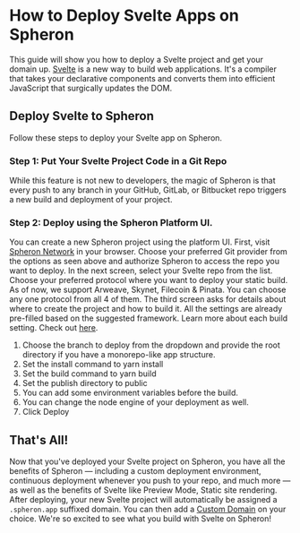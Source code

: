 
# How to Deploy Svelte Apps on Spheron

This guide will show you how to deploy a Svelte project and get your domain up.
[Svelte](https://svelte.dev/) is a new way to build web applications. It's a compiler that takes your declarative components and converts them into efficient JavaScript that surgically updates the DOM.

## Deploy Svelte to Spheron

Follow these steps to deploy your Svelte app on Spheron.

### Step 1: Put Your Svelte Project Code in a Git Repo

While this feature is not new to developers, the magic of Spheron is that every push to any branch in your GitHub, GitLab, or Bitbucket repo triggers a new build and deployment of your project.

### Step 2: Deploy using the Spheron Platform UI.

You can create a new Spheron project using the platform UI. First, visit [Spheron Network](https://app.spheron.network/) in your browser.
Choose your preferred Git provider from the options as seen above and authorize Spheron to access the repo you want to deploy.
In the next screen, select your Svelte repo from the list.
Choose your preferred protocol where you want to deploy your static build. As of now, we support Arweave, Skynet, Filecoin & Pinata. You can choose any one protocol from all 4 of them.
The third screen asks for details about where to create the project and how to build it. All the settings are already pre-filled based on the suggested framework. Learn more about each build setting. Check out [here](https://docs.spheron.network/deployments/get-started#configuring-the-deployment).

1. Choose the branch to deploy from the dropdown and provide the root directory if you have a monorepo-like app structure.
2. Set the install command to yarn install
3. Set the build command to yarn build
4. Set the publish directory to public
5. You can add some environment variables before the build.
6. You can change the node engine of your deployment as well.
7. Click Deploy

## That's All!

Now that you've deployed your Svelte project on Spheron, you have all the benefits of Spheron — including a custom deployment environment, continuous deployment whenever you push to your repo, and much more — as well as the benefits of Svelte like Preview Mode, Static site rendering.
After deploying, your new Svelte project will automatically be assigned a `.spheron.app` suffixed domain. You can then add a [Custom Domain](https://docs.spheron.network/domain-and-https/centralized-domain/attach-domain) on your choice.
We're so excited to see what you build with Svelte on Spheron!

<Navigation name="Deploy Svelte App" />
